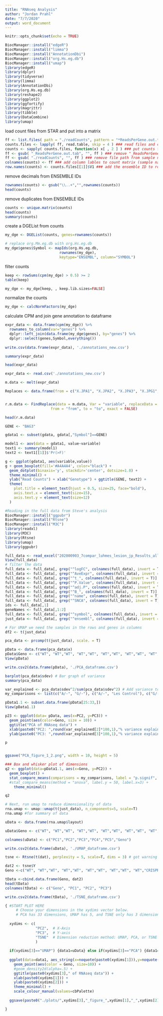 ---
title: "RNAseq Analysis"
author: "Jordan Prahl"
date: "7/7/2020"
output: word_document
---

```{r setup, include=FALSE}
knitr::opts_chunk$set(echo = TRUE)
```

```{r}
BiocManager::install("edgeR")
BiocManager::install("limma")
BiocManager::install("AnnotationDbi")
BiocManager::install("org.Hs.eg.db")
BiocManager::install("umap")
library(edgeR)
library(dplyr)
library(tidyverse)
library(limma)
library(AnnotationDbi)
library(org.Hs.eg.db)
library(reshape2)
library(ggplot2)
library(ggfortify)
library(magrittr)
library(tibble)
library(DataCombine)
library(umap)
```

load count files from STAR and put into a matrix 
```{r}
ff <- list.files( path = "./readCounts", pattern = "*ReadsPerGene.out.tab$", full.names = TRUE ) # make a list of file names
counts.files <- lapply( ff, read.table, skip = 4 ) ### read files and create data frame without first 4 rows 
counts <- sapply( counts.files, function(x) x[ , 2 ] ) ### put counts for each sample into a matrix based on values in the second column (non-stranded counts)
ff <- gsub( "_ReadsPerGene.out.tab", "", ff ) ### remove "_ReadsPerGene.out.tab" from end of file names
ff <- gsub( "./readCounts", "", ff ) ### remove file path from sample names
colnames(counts) <- ff ### add column lables to count matrix (sample names)
row.names(counts) <- counts.files[[1]]$V1 ### add the ensemble ID to rows of count matrix
```

remove decimals from ENSEMBLE IDs
```{r}
rownames(counts) <- gsub("\\..+","",rownames(counts))
head(counts)
```


remove duplicates from ENSEMBLE IDs
```{r}
counts <- unique.matrix(counts)
head(counts)
summary(counts)
```

create a DGEList from counts
```{r}
my_dge <- DGEList(counts, genes=rownames(counts))

# replace org.Mm.eg.db with org.Hs.eg.db
my_dge$genes$Symbol <- mapIds(org.Hs.eg.db,
                         rownames(my_dge),
                         keytype="ENSEMBL", column="SYMBOL")
```

filter counts
```{r}
keep <- rowSums(cpm(my_dge) > 0.5) >= 2
table(keep)
```


```{r}
my_dge <- my_dge[keep, , keep.lib.sizes=FALSE]
```

normalize the counts
```{r}
my_dge <- calcNormFactors(my_dge)
```

calculate CPM and join gene annotation to dataframe
```{r}

expr_data <- data.frame(cpm(my_dge)) %>% 
  rownames_to_column(var="genes") %>%
  dplyr::left_join(data.frame(my_dge$genes), by="genes") %>%
  dplyr::select(genes,Symbol,everything())
                   
write.csv(data.frame(expr_data), './annotations_new.csv')

summary(expr_data)

head(expr_data)
```

```{r, read in annotation data}
expr_data <- read.csv('./annotations_new.csv')
```

```{r, melt data}
m.data <- melt(expr_data)

Replaces <- data.frame(from = c("X.JPA1", "X.JPA2", "X.JPA3", "X.JPG1", "X.JPG2", "X.JPG3", "X.JPW1", "X.JPW2", "X.JPW3"), to = c("A/-", "A/-", "A/-", "G/-", "G/-", "G/-", "A/G", "A/G", "A/G"))


r.m.data <- FindReplace(data = m.data, Var = "variable", replaceData = Replaces,
                     from = "from", to = "to", exact = FALSE)

head(r.m.data)
```

```{r, single gene expression}
GENE <- "BAG3"

gdata1 <- subset(gdata, gdata[,"Symbol"]==GENE)

model1 <- aov(data = gdata1, value~variable)
text1 <- summary(model1)
text2 <- text1[[1]]$'Pr(>F)'

g <- ggplot(gdata1, aes(variable,value))
g + geom_boxplot(fill='#A4A4A4', color="black") +
  geom_dotplot(binaxis='y', stackdir='center', dotsize=1.0) +
  theme_minimal() +
  ylab("Read Counts") + xlab("Genotype") + ggtitle(GENE, text2) + 
  theme(
    plot.title = element_text(hjust = 0.5, size=25, face="bold"), 
    axis.text.x = element_text(size=15),
    axis.text.y = element_text(size=12)
  ) 
```


```{r, Dimension Reduction Data Prep}
#Reading in the full data from Steve's analysis
BiocManager::install("ggpubr")
BiocManager::install("Rtsne")
BiocManager::install("M3C")
library(readxl)
library(M3C)
library(Rtsne)
library(umap)
library(ggpubr)

full_data <- read_excel("202000903_7compar_luhmes_lesion_jp_Results_all.xlsx")
View(full_data)
# filter the data
full_data <- full_data[, grep("^logFC", colnames(full_data), invert = T)]
full_data <- full_data[, grep("^AveExpr", colnames(full_data), invert = T)]
full_data <- full_data[, grep("^t_", colnames(full_data), invert = T)]
full_data <- full_data[, grep("^P.Value", colnames(full_data), invert = T)]
full_data <- full_data[, grep("^adj.P", colnames(full_data), invert = T)]
full_data <- full_data[, grep("^B_", colnames(full_data), invert = T)]
full_data <- full_data[, grep("^name", colnames(full_data), invert = T)]
full_data <- full_data[, grep("^SNCA", colnames(full_data), invert = T)]
ids <- full_data[,1]
geneNames <- full_data[,1:2]
full_data <- full_data[, grep("^symbol", colnames(full_data), invert = T)]
just_data <- full_data[, grep("^ensembl", colnames(full_data), invert = T)]

# For UMAP we need the samples in the rows and genes in columns
df2 <- t(just_data)
```

```{r, PCA}
pca_data <- prcomp(t(just_data), scale. = T)

pData <- data.frame(pca_data$x)
pData$Geno <- c("WT", "WT","WT", "WT","WT", "WT","WT", "WT","WT", "WT","CRISPR Contol","CRISPR Contol","CRISPR Contol","CRISPR Contol","CRISPR Contol","Undiff","Undiff","Undiff","Undiff","Undiff","Undiff","Undiff","Undiff","Undiff","A/-","A/-","A/-","G/-","G/-","G/-","A/G","A/G","A/G")
View(pData)

write.csv2(data.frame(pData), './PCA_dataframe.csv')

barplot(pca_data$sdev) # Bar graph of variance
summary(pca_data)

var_explained <- pca_data$sdev^2/sum(pca_data$sdev^2) # Add variance to plot axis
my_comparisons <- list(c("A/-", "G/-"), c("A/-", "Les Control"), c("G/-", "Les Control")) # Pairwise comparisons for stats

pData1.1 <- subset.data.frame(pData[25:33,])
View(pData1.1)

p23 <- ggplot(data= pData, aes(x=PC2, y=PC3)) +
  geom_point(aes(color=Geno, size = 10)) + 
  ggtitle("PCA of RNAseq data") +
  xlab(paste0("PC2: ",round(var_explained[2]*100,1),"% variance explained")) + 
  ylab(paste0("PC3: ",round(var_explained[3]*100,1),"% variance explained"))

p


ggsave("PCA_figure_1_2.png", width = 10, height = 5)

### Box and whisker plot of dimensions
q2 <- ggplot(data=pData1.1, aes(x=Geno, y=PC2)) +
  geom_boxplot() +
  stat_compare_means(comparisons = my_comparisons, label = "p.signif", paired = F) +
  #stat_compare_means(method = "anova", label.y = 50, label.x=3) +
    theme_minimal()

q2

```

``` {r, UMAP}
# Next, run umap to reduce dimensionality of data
rna.umap <- umap::umap(t(just_data), n_components=5, scale=T)
rna.umap #for summary of data

uData <- data.frame(rna.umap$layout)

uData$Geno <- c("WT", "WT","WT", "WT","WT", "WT","WT", "WT","WT", "WT","CRISPR Contol","CRISPR Contol","CRISPR Contol","CRISPR Contol","CRISPR Contol","Undiff","Undiff","Undiff","Undiff","Undiff","Undiff","Undiff","Undiff","Undiff","A/-","A/-","A/-","G/-","G/-","G/-","A/G","A/G","A/G")

colnames(uData) <- c("PC1","PC2","PC3","PC4","PC5","Geno")

write.csv2(data.frame(uData), './UMAP_dataframe.csv')


```
 
```{r, t-SNE}

tsne <- Rtsne(t(dat), perplexity = 5, scale=T, dims = 3) # got warning perplexity is too large

dat2 <- tsne$Y
Geno <-c("WT", "WT","WT", "WT","WT", "WT","WT", "WT","WT", "WT","CRISPR Contol","CRISPR Contol","CRISPR Contol","CRISPR Contol","CRISPR Contol","Undiff","Undiff","Undiff","Undiff","Undiff","Undiff","Undiff","Undiff","Undiff","A/-","A/-","A/-","G/-","G/-","G/-","A/G","A/G","A/G")

tData <-cbind.data.frame(Geno, dat2)
head(tData)
colnames(tData) <- c("Geno", "PC1", "PC2", "PC3")

write.csv2(data.frame(tData), './TSNE_dataframe.csv')
```



```{r, DIMENSIONALITY PLOTS}

{ #START PLOT HERE
     # Choose your dimensions in the xydims vector below.
     # PCA has 33 dimensions, UMAP has 5, and TSNE only has 3 dimensions
  
  xydims <- c(
              "PC2",  # X-Axis
              "PC3",  # Y-axis
              "TSNE"  # Dimension reduction method: UMAP, PCA, or TSNE
              ) 
  
  if(xydims[3]=="UMAP") {data1=uData} else if(xydims[3]=="PCA") {data1=pData} else {data1=tData}
  
  ggplot(data=data1, aes_string(x=noquote(paste0(xydims[1])),y=noquote(paste0(xydims[2])))) +
    geom_point(aes(color = Geno, size=10)) +
    #geom_density2d(alpha=.5) +
    ggtitle(paste0(xydims[3]," of RNAseq data")) +
    xlab(paste0(xydims[1])) + 
    ylab(paste0(xydims[2])) +
    theme_minimal() +
    scale_colour_manual(values=cbPalette)
  
  ggsave(paste0("./plots/",xydims[3],"_figure_",xydims[1],"_",xydims[2],".png"), width = 10, height = 5)

}

```
